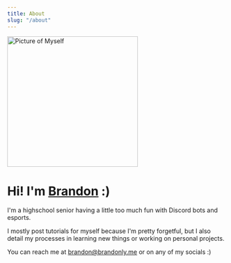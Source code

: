 ```yaml
---
title: About
slug: "/about"
---
```


<img src="me-small.png" alt="Picture of Myself" height="300"/>

# Hi! I'm <a href="https://brandonly.me" target="_blank">Brandon</a> :)

I'm a highschool senior having a little too much fun with Discord bots and esports.

I mostly post tutorials for myself because I'm pretty forgetful,
but I also detail my processes in learning new things or working on personal projects.

You can reach me at [brandon@brandonly.me](mailto:brandon@brandonly.me) or on any of my socials :)